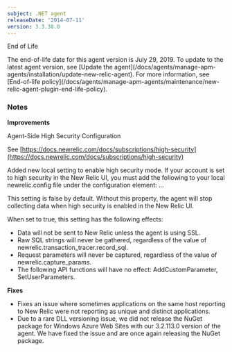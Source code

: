 ```yaml
---
subject: .NET agent
releaseDate: '2014-07-11'
version: 3.3.38.0
---
```


End of Life

<Callout variant="important">
  The end-of-life date for this agent version is July 29, 2019. To update to the latest agent version, see [Update the agent](/docs/agents/manage-apm-agents/installation/update-new-relic-agent). For more information, see [End-of-life policy](/docs/agents/manage-apm-agents/maintenance/new-relic-agent-plugin-end-life-policy).
</Callout>

### Notes

**Improvements**

Agent-Side High Security Configuration

See [https://docs.newrelic.com/docs/subscriptions/high-security](https://docs.newrelic.com/docs/subscriptions/high-security)

Added new local setting to enable high security mode. If your account is set to high security in the New Relic UI, you must add the following to your local newrelic.config file under the configuration element: ...

This setting is false by default. Without this property, the agent will stop collecting data when high security is enabled in the New Relic UI.

When set to true, this setting has the following effects:

* Data will not be sent to New Relic unless the agent is using SSL.
* Raw SQL strings will never be gathered, regardless of the value of newrelic.transaction_tracer.record_sql.
* Request parameters will never be captured, regardless of the value of newrelic.capture_params.
* The following API functions will have no effect: AddCustomParameter, SetUserParameters.

**Fixes**

* Fixes an issue where sometimes applications on the same host reporting to New Relic were not reporting as unique and distinct applications.
* Due to a rare DLL versioning issue, we did not release the NuGet package for Windows Azure Web Sites with our 3.2.113.0 version of the agent. We have fixed the issue and are once again releasing the NuGet package.
